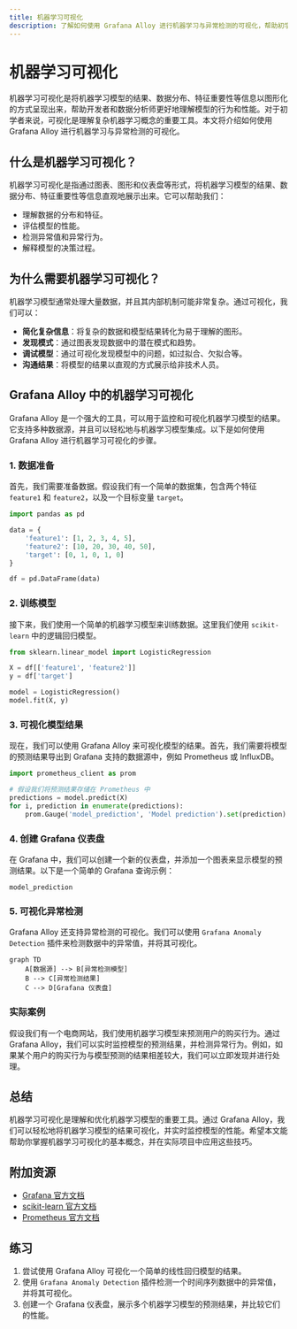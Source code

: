 ```yaml
---
title: 机器学习可视化
description: 了解如何使用 Grafana Alloy 进行机器学习与异常检测的可视化，帮助初学者掌握数据分析和模型表现的可视化技巧。
---
```


# 机器学习可视化

机器学习可视化是将机器学习模型的结果、数据分布、特征重要性等信息以图形化的方式呈现出来，帮助开发者和数据分析师更好地理解模型的行为和性能。对于初学者来说，可视化是理解复杂机器学习概念的重要工具。本文将介绍如何使用 Grafana Alloy 进行机器学习与异常检测的可视化。

## 什么是机器学习可视化？

机器学习可视化是指通过图表、图形和仪表盘等形式，将机器学习模型的结果、数据分布、特征重要性等信息直观地展示出来。它可以帮助我们：

- 理解数据的分布和特征。
- 评估模型的性能。
- 检测异常值和异常行为。
- 解释模型的决策过程。

## 为什么需要机器学习可视化？

机器学习模型通常处理大量数据，并且其内部机制可能非常复杂。通过可视化，我们可以：

- **简化复杂信息**：将复杂的数据和模型结果转化为易于理解的图形。
- **发现模式**：通过图表发现数据中的潜在模式和趋势。
- **调试模型**：通过可视化发现模型中的问题，如过拟合、欠拟合等。
- **沟通结果**：将模型的结果以直观的方式展示给非技术人员。

## Grafana Alloy 中的机器学习可视化

Grafana Alloy 是一个强大的工具，可以用于监控和可视化机器学习模型的结果。它支持多种数据源，并且可以轻松地与机器学习模型集成。以下是如何使用 Grafana Alloy 进行机器学习可视化的步骤。

### 1. 数据准备

首先，我们需要准备数据。假设我们有一个简单的数据集，包含两个特征 `feature1` 和 `feature2`，以及一个目标变量 `target`。

```python
import pandas as pd

data = {
    'feature1': [1, 2, 3, 4, 5],
    'feature2': [10, 20, 30, 40, 50],
    'target': [0, 1, 0, 1, 0]
}

df = pd.DataFrame(data)
```

### 2. 训练模型

接下来，我们使用一个简单的机器学习模型来训练数据。这里我们使用 `scikit-learn` 中的逻辑回归模型。

```python
from sklearn.linear_model import LogisticRegression

X = df[['feature1', 'feature2']]
y = df['target']

model = LogisticRegression()
model.fit(X, y)
```

### 3. 可视化模型结果

现在，我们可以使用 Grafana Alloy 来可视化模型的结果。首先，我们需要将模型的预测结果导出到 Grafana 支持的数据源中，例如 Prometheus 或 InfluxDB。

```python
import prometheus_client as prom

# 假设我们将预测结果存储在 Prometheus 中
predictions = model.predict(X)
for i, prediction in enumerate(predictions):
    prom.Gauge('model_prediction', 'Model prediction').set(prediction)
```

### 4. 创建 Grafana 仪表盘

在 Grafana 中，我们可以创建一个新的仪表盘，并添加一个图表来显示模型的预测结果。以下是一个简单的 Grafana 查询示例：

```promql
model_prediction
```

### 5. 可视化异常检测

Grafana Alloy 还支持异常检测的可视化。我们可以使用 `Grafana Anomaly Detection` 插件来检测数据中的异常值，并将其可视化。

```mermaid
graph TD
    A[数据源] --> B[异常检测模型]
    B --> C[异常检测结果]
    C --> D[Grafana 仪表盘]
```

### 实际案例

假设我们有一个电商网站，我们使用机器学习模型来预测用户的购买行为。通过 Grafana Alloy，我们可以实时监控模型的预测结果，并检测异常行为。例如，如果某个用户的购买行为与模型预测的结果相差较大，我们可以立即发现并进行处理。

## 总结

机器学习可视化是理解和优化机器学习模型的重要工具。通过 Grafana Alloy，我们可以轻松地将机器学习模型的结果可视化，并实时监控模型的性能。希望本文能帮助你掌握机器学习可视化的基本概念，并在实际项目中应用这些技巧。

## 附加资源

- [Grafana 官方文档](https://grafana.com/docs/)
- [scikit-learn 官方文档](https://scikit-learn.org/stable/)
- [Prometheus 官方文档](https://prometheus.io/docs/)

## 练习

1. 尝试使用 Grafana Alloy 可视化一个简单的线性回归模型的结果。
2. 使用 `Grafana Anomaly Detection` 插件检测一个时间序列数据中的异常值，并将其可视化。
3. 创建一个 Grafana 仪表盘，展示多个机器学习模型的预测结果，并比较它们的性能。
